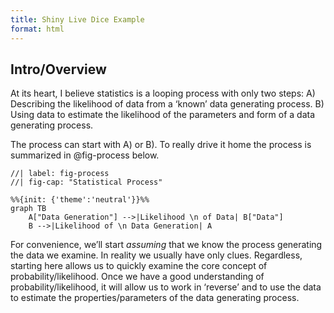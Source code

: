 ```yaml
---
title: Shiny Live Dice Example
format: html
---
```


## Intro/Overview

At its heart, I believe statistics is a looping process with only two steps:
A) Describing the likelihood of data from a 'known' data generating process.
B) Using data to estimate the likelihood of the parameters and form of a data generating process.

The process can start with A) or B). To really drive it home the process is summarized in @fig-process below.

```mermaid
//| label: fig-process
//| fig-cap: "Statistical Process"

%%{init: {'theme':'neutral'}}%%
graph TB
    A["Data Generation"] -->|Likelihood \n of Data| B["Data"]
    B -->|Likelihood of \n Data Generation| A
```

For convenience, we'll start *assuming* that we know the process generating the data we examine. In reality we usually have only clues. Regardless, starting here allows us to quickly examine the core concept of probability/likelihood. Once we have a good understanding of probability/likelihood, it will allow us to work in 'reverse' and to use the data to estimate the properties/parameters of the data generating process.